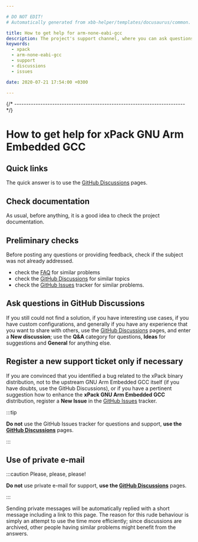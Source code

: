 ```yaml
---

# DO NOT EDIT!
# Automatically generated from xbb-helper/templates/docusaurus/common.

title: How to get help for arm-none-eabi-gcc
description: The project's support channel, where you can ask questions, start discussions, and report issues.
keywords:
  - xpack
  - arm-none-eabi-gcc
  - support
  - discussions
  - issues

date: 2020-07-21 17:54:00 +0300

---
```



{/* ------------------------------------------------------------------------ */}

# How to get help for xPack GNU Arm Embedded GCC

## Quick links

The quick answer is to use the
[GitHub Discussions](https://github.com/xpack-dev-tools/arm-none-eabi-gcc-xpack/discussions/) pages.

## Check documentation

As usual, before anything, it is a good idea to check the project
documentation.

<Documentation/>

## Preliminary checks

Before posting any questions or providing feedback,
check if the subject was not already addressed.

- check the [FAQ](/docs/faq/)
for similar problems
- check the [GitHub Discussions](https://github.com/xpack-dev-tools/arm-none-eabi-gcc-xpack/discussions/) for
similar topics
- check the
[GitHub Issues](https://github.com/xpack-dev-tools/arm-none-eabi-gcc-xpack/issues/)
tracker for similar problems.

## Ask questions in GitHub Discussions

If you still could not find a solution, if you have interesting use
cases, if you have custom configurations, and generally if you have
any experience that you want to share with others, use the
[GitHub Discussions](https://github.com/xpack-dev-tools/arm-none-eabi-gcc-xpack/discussions/) pages,
and enter a **New discussion**; use the **Q&A** category for questions, **Ideas** for suggestions and **General** for anything else.

## Register a new support ticket only if necessary

If you are convinced that you identified a bug related to the xPack binary
distribution, not to the upstream GNU Arm Embedded GCC itself
(if you have doubts, use the GitHub Discussions),
or if you have a pertinent suggestion how to enhance the **xPack GNU Arm Embedded GCC**
distribution, register a **New Issue** in the
[GitHub Issues](https://github.com/xpack-dev-tools/arm-none-eabi-gcc-xpack/issues/)
tracker.

:::tip

**Do not** use the GitHub Issues tracker
for questions and support, **use the
[GitHub Discussions](https://github.com/xpack-dev-tools/arm-none-eabi-gcc-xpack/discussions/)** pages.

:::

## Use of private e-mail

:::caution Please, please, please!

**Do not** use
private e-mail for support, **use the
[GitHub Discussions](https://github.com/xpack-dev-tools/arm-none-eabi-gcc-xpack/discussions/)** pages.

:::

Sending private messages will be automatically replied with
a short message including a link to this page.
The reason for this rude behaviour is simply an attempt to use
the time more efficiently; since discussions are archived, other people
having similar problems might benefit from the answers.

